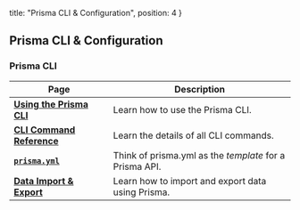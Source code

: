   title: "Prisma CLI & Configuration",
  position: 4
}

## Prisma CLI & Configuration

### Prisma CLI

| Page | Description |
| --- | --- |
| [**Using the Prisma CLI**](alx4) |  Learn how to use the Prisma CLI. |
| [**CLI Command Reference**](xcv9) | Learn the details of all CLI commands. |
| [**`prisma.yml`**](5cy7) | Think of prisma.yml as the _template_ for a Prisma API. |
| [**Data Import & Export**](jsw9) | Learn how to import and export data using Prisma. |
